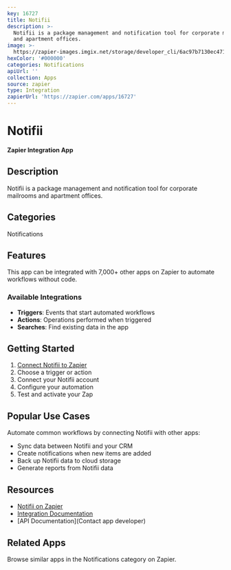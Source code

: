 ```yaml
---
key: 16727
title: Notifii
description: >-
  Notifii is a package management and notification tool for corporate mailrooms
  and apartment offices.
image: >-
  https://zapier-images.imgix.net/storage/developer_cli/6ac97b7130ec4712ae1d6fcfe7c85b9b_2.png?auto=format%2Ccompress&ixlib=python-3.0.0&q=50
hexColor: '#000000'
categories: Notifications
apiUrl: ''
collection: Apps
source: zapier
type: Integration
zapierUrl: 'https://zapier.com/apps/16727'
---
```

# Notifii

**Zapier Integration App**

## Description

Notifii is a package management and notification tool for corporate mailrooms and apartment offices.

## Categories

Notifications

## Features

This app can be integrated with 7,000+ other apps on Zapier to automate workflows without code.

### Available Integrations

- **Triggers**: Events that start automated workflows
- **Actions**: Operations performed when triggered
- **Searches**: Find existing data in the app

## Getting Started

1. [Connect Notifii to Zapier](https://zapier.com/apps/16727)
2. Choose a trigger or action
3. Connect your Notifii account
4. Configure your automation
5. Test and activate your Zap

## Popular Use Cases

Automate common workflows by connecting Notifii with other apps:

- Sync data between Notifii and your CRM
- Create notifications when new items are added
- Back up Notifii data to cloud storage
- Generate reports from Notifii data

## Resources

- [Notifii on Zapier](https://zapier.com/apps/16727)
- [Integration Documentation](https://zapier.com/apps/16727/integrations)
- [API Documentation](Contact app developer)

## Related Apps

Browse similar apps in the Notifications category on Zapier.
